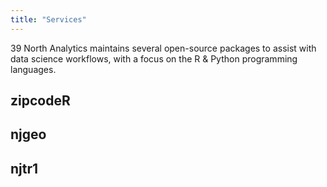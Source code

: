 ```yaml
---
title: "Services"
---
```


39 North Analytics maintains several open-source packages to assist with data science workflows, with a focus on the R & Python programming languages.

## zipcodeR

## njgeo

## njtr1

